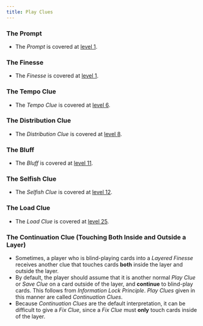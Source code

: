 ```yaml
---
title: Play Clues
---
```


### The Prompt

- The _Prompt_ is covered at [level 1](../level-1.mdx#the-prompt).

### The Finesse

- The _Finesse_ is covered at [level 1](../level-1.mdx#the-finesse).

### The Tempo Clue

- The _Tempo Clue_ is covered at [level 6](../level-6.mdx#the-tempo-clue).

### The Distribution Clue

- The _Distribution Clue_ is covered at [level 8](../level-8.mdx#the-distribution-clue).

### The Bluff

- The _Bluff_ is covered at [level 11](../level-11.mdx#the-bluff).

### The Selfish Clue

- The _Selfish Clue_ is covered at [level 12](../level-12.mdx#the-selfish-clue).

### The Load Clue

- The _Load Clue_ is covered at [level 25](../level-25.mdx#the-load-clue).

### The Continuation Clue (Touching Both Inside and Outside a Layer)

- Sometimes, a player who is blind-playing cards into a _Layered Finesse_ receives another clue that touches cards **both** inside the layer and outside the layer.
- By default, the player should assume that it is another normal _Play Clue_ or _Save Clue_ on a card outside of the layer, and **continue** to blind-play cards. This follows from _Information Lock Principle_. _Play Clues_ given in this manner are called _Continuation Clues_.
- Because _Continuation Clues_ are the default interpretation, it can be difficult to give a _Fix Clue_, since a _Fix Clue_ must **only** touch cards inside of the layer.
